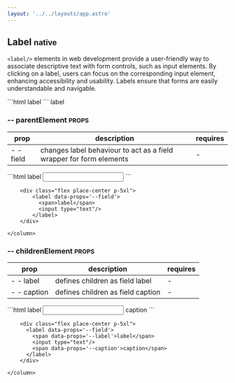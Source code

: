 ```yaml
---
layout: '../../layouts/app.astro'
---
```


## Label <small class="clr-subtext txt-nm txt-lowercase"> native </small>

`<label/>` elements in web development provide a user-friendly way to associate
descriptive text with form controls, such as input elements. By clicking
on a label, users can focus on the corresponding input element, enhancing
accessibility and usability. Labels ensure that forms are easily
understandable and navigable.

<x-grid style="--cols: 2;" class='outln outln-primary radius-3xs'>
  ```html
  <label>
    label
  </label>
  ```
  <column class='align-center[items] flex place-center p-5xl'>
   <label>label</label>
  </column>
</x-grid>

### -- parentElement <small class="clr-subtext txt-sm"> PROPS </small>

| prop        | description                                                         | requires |
| ----------- | ------------------------------------------------------------------- | -------- |
| - - field   | changes label behaviour to act as a field wrapper for form elements | -        |

<x-grid style="--cols: 2;" class="g-sm">
    <column class="grid outln outln-primary radius-3xs">
        ```html
          <label data-props='--field'>
            <span>label</span>
            <input type="text"/>
          </label>
        ```

        <div class="flex place-center p-5xl">
            <label data-props='--field'>
              <span>label</span>
              <input type="text"/>
            </label>
        </div>

    </column>

</x-grid>

### -- childrenElement <small class="clr-subtext txt-sm"> PROPS </small>

| prop        | description                                                         | requires |
| ----------- | ----------------------------------| -------- |
| - - label   | defines children as field label   | -        |
| - - caption | defines children as field caption | -        |

<x-grid style="--cols: 2;" class="g-sm">
    <column class="grid outln outln-primary radius-3xs">
        ```html
          <label data-props='--field'>
            <span data-props='--label'>label</span>
            <input type="text"/>
            <span data-props='--caption'>caption</span>
          </label>
        ```

        <div class="flex place-center p-5xl">
          <label data-props='--field'>
            <span data-props='--label'>label</span>
            <input type="text"/>
            <span data-props='--caption'>caption</span>
          </label>
        </div>

    </column>

</x-grid>